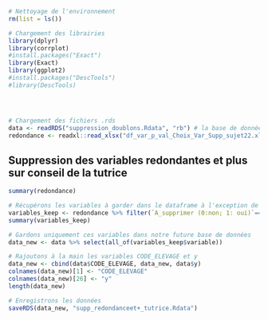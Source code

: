 ```r
# Nettoyage de l'environnement
rm(list = ls())

# Chargement des librairies
library(dplyr)
library(corrplot)
#install.packages("Exact")
library(Exact) 
library(ggplot2)
#install.packages("DescTools")
#library(DescTools)




# Chargement des fichiers .rds
data <- readRDS("suppression_doublons.Rdata", "rb") # la base de données précédente
redondance <- readxl::read_xlsx("df_var_p_val_Choix_Var_Supp_sujet22.xlsx") # le df contenant les variables à supprimer
```

## Suppression des variables redondantes et plus sur conseil de la tutrice
```r
summary(redondance)

# Récupérons les variables à garder dans le dataframe à l'exception de CODE_ELEVAGE et y 
variables_keep <- redondance %>% filter(`A_supprimer (0:non; 1: oui)`=="0")
summary(variables_keep)

# Gardons uniquement ces variables dans notre future base de données
data_new <- data %>% select(all_of(variables_keep$variable))

# Rajoutons à la main les variables CODE_ELEVAGE et y
data_new <- cbind(data$CODE_ELEVAGE, data_new, data$y)
colnames(data_new)[1] <- "CODE_ELEVAGE"
colnames(data_new)[26] <- "y"
length(data_new)

# Enregistrons les données
saveRDS(data_new, "supp_redondanceet+_tutrice.Rdata")
```